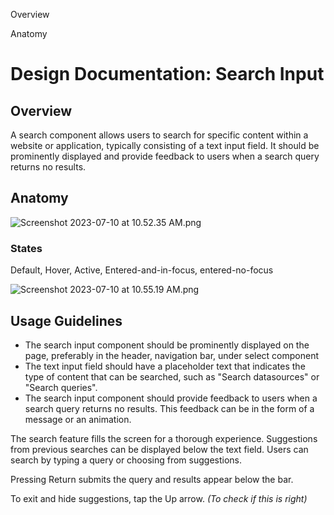 

<Meta of={SearchInputStories} />


Overview

Anatomy

# Design Documentation: Search Input

## Overview

A search component allows users to search for specific content within a website or application, typically consisting of a text input field. It should be prominently displayed and provide feedback to users when a search query returns no results.

## Anatomy

![Screenshot 2023-07-10 at 10.52.35 AM.png](https://s3-us-west-2.amazonaws.com/secure.notion-static.com/f342ca47-bd9f-421e-91c6-9d11133cd10c/Screenshot_2023-07-10_at_10.52.35_AM.png)

### States

Default, Hover, Active, Entered-and-in-focus, entered-no-focus

![Screenshot 2023-07-10 at 10.55.19 AM.png](https://s3-us-west-2.amazonaws.com/secure.notion-static.com/3c351d97-6db9-4c1d-a05d-54489ead0cf4/Screenshot_2023-07-10_at_10.55.19_AM.png)

## Usage Guidelines

- The search input component should be prominently displayed on the page, preferably in the header, navigation bar, under select component
- The text input field should have a placeholder text that indicates the type of content that can be searched, such as "Search datasources" or "Search queries".
- The search input component should provide feedback to users when a search query returns no results. This feedback can be in the form of a message or an animation.

The search feature fills the screen for a thorough experience. Suggestions from previous searches can be displayed below the text field. Users can search by typing a query or choosing from suggestions.

Pressing Return submits the query and results appear below the bar.

To exit and hide suggestions, tap the Up arrow. *(To check if this is right)*
